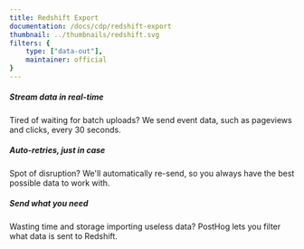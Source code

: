 ```yaml
---
title: Redshift Export
documentation: /docs/cdp/redshift-export
thumbnail: ../thumbnails/redshift.svg
filters: {
    type: ["data-out"],
    maintainer: official
}
---
```


<Section
    divider={false}
    title="Stream your PostHog event data into Redshift, Amazon's enterprise-scale data warehouse, every 30 seconds."
    size="full"
    cols={3}
>
    <div>
        <h5>Stream data in real-time</h5>
        <p>Tired of waiting for batch uploads? We send event data, such as pageviews and clicks, every 30 seconds.</p>
    </div>
    <div>
        <h5>Auto-retries, just in case</h5>
        <p>Spot of disruption? We'll automatically re-send, so you always have the best possible data to work with.</p>
    </div>
    <div>
        <h5>Send what you need</h5>
        <p>Wasting time and storage importing useless data? PostHog lets you filter what data is sent to Redshift.</p>
    </div>
</Section>

<Documentation />